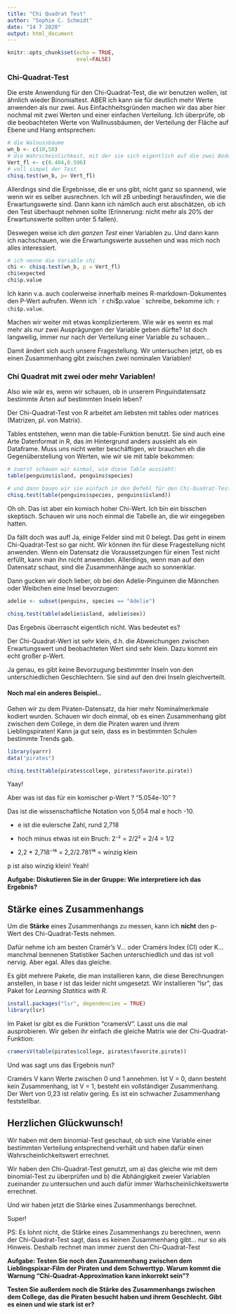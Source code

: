```yaml
---
title: "Chi Quadrat Test"
author: "Sophie C. Schmidt"
date: "14 7 2020"
output: html_document
---
```


```r
knitr::opts_chunk$set(echo = TRUE,
                      eval=FALSE)
```

### Chi-Quadrat-Test

Die erste Anwendung für den Chi-Quadrat-Test, die wir benutzen wollen, ist ähnlich wieder Binomialtest. ABER ich kann sie für deutlich mehr Werte anwenden als nur zwei. Aus Einfachheitsgründen machen wir das aber hier nochmal mit zwei Werten und einer einfachen Verteilung. Ich überprüfe, ob die beobachteten Werte von Wallnussbäumen, der Verteilung der Fläche auf Ebene und Hang entsprechen:

```r
# die Walnussbäume
wn_b <- c(10,50)
# die Wahrscheinlichkeit, mit der sie sich eigentlich auf die zwei Bodengruppen verteilen sollten
Vert_fl <- c(0.404,0.596)
# voll simpel der Test
chisq.test(wn_b, p= Vert_fl)
```

Allerdings sind die Ergebnisse, die er uns gibt, nicht ganz so spannend, wie wenn wir es selber ausrechnen. Ich will zB unbedingt herausfinden, wie die Erwartungswerte sind. Dann kann ich nämlich auch erst abschätzen, ob ich den Test überhaupt nehmen sollte (Erinnerung: nicht mehr als 20% der Erwartunswerte sollten unter 5 fallen). 

Deswegen weise ich *den ganzen Test* einer Variablen zu. Und dann kann ich nachschauen, wie die Erwartungswerte aussehen und was mich noch alles interessiert.

```r
# ich nenne die Variable chi
chi <- chisq.test(wn_b, p = Vert_fl)
chi$expected
chi$p.value
```
Ich kann v.a. auch coolerweise innerhalb meines R-markdown-Dokumentes den P-Wert aufrufen. Wenn ich \` r chi\$p.value \` schreibe, bekomme ich:  `r chi$p.value`.


Machen wir weiter mit etwas komplizierterem. Wie wär es wenn es mal mehr als nur zwei Ausprägungen der Variable geben dürfte? Ist doch langweilig, immer nur nach der Verteilung einer Variable zu schauen...

Damit ändert sich auch unsere Fragestellung. Wir untersuchen jetzt, ob es einen Zusammenhang gibt zwischen zwei nominalen Variablen!

### Chi Quadrat mit zwei oder mehr Variablen!

Also wie wär es, wenn wir schauen, ob in unserem Pinguindatensatz bestimmte Arten auf bestimmten Inseln leben?

Der Chi-Quadrat-Test von R arbeitet am liebsten mit tables oder matrices (Matrizen, pl. von Matrix). 

Tables entstehen, wenn man die table-Funktion benutzt. Sie sind auch eine Arte Datenformat in R, das im Hintergrund anders aussieht als ein Dataframe. Muss uns nicht weiter beschäftigen, wir brauchen eh die Gegenüberstellung von Werten, wie wir sie mit table bekommen:

```r
# zuerst schauen wir einmal, wie diese Table aussieht:
table(penguins$island, penguins$species)

# und dann bauen wir sie einfach in den Befehl für den Chi-Quadrat-Test ein (chisq.test)
chisq.test(table(penguins$species, penguins$island))

```

Oh oh. Das ist aber ein komisch hoher Chi-Wert. Ich bin ein bisschen skeptisch. Schauen wir uns noch einmal die Tabelle an, die wir eingegeben hatten.

Da fällt doch was auf! Ja, einige Felder sind mit 0 belegt. Das geht in einem Chi-Quadrat-Test so gar nicht. Wir können ihn für diese Fragestellung nicht anwenden. Wenn ein Datensatz die Voraussetzungen für einen Test nicht erfüllt, kann man ihn nicht anwenden. Allerdings, wenn man auf den Datensatz schaut, sind die Zusammenhänge auch so sonnenklar.


Dann gucken wir doch lieber, ob bei den Adelie-Pinguinen die Männchen oder Weibchen eine Insel bevorzugen:

```r
adelie <- subset(penguins, species == "Adelie")

chisq.test(table(adelie$island, adelie$sex))

```

Das Ergebnis überrascht eigentlich nicht. Was bedeutet es?

Der Chi-Quadrat-Wert ist sehr klein, d.h. die Abweichungen zwischen Erwartungswert und beobachteten Wert sind sehr klein. Dazu kommt ein echt großer p-Wert.

Ja genau, es gibt keine Bevorzugung bestimmter Inseln von den unterschiedlichen Geschlechtern. Sie sind auf den drei Inseln gleichverteilt.


#### Noch mal ein anderes Beispiel..

Gehen wir zu dem Piraten-Datensatz, da hier mehr Nominalmerkmale kodiert wurden. Schauen wir doch einmal, ob es einen Zusammenhang gibt zwischen dem College, in dem die Piraten waren und ihrem Lieblingspiraten! Kann ja gut sein, dass es in bestimmten Schulen bestimmte Trends gab.

```r
library(yarrr)
data("pirates")

chisq.test(table(pirates$college, pirates$favorite.pirate))
```
Yaay!

Aber was ist das für ein komischer p-Wert ? "5.054e-10" ?

Das ist die wissenschaftliche Notation von 5,054 mal e hoch -10. 

- e ist die eulersche Zahl, rund 2,718 

- hoch minus etwas ist ein Bruch: 2⁻² = 2/2² = 2/4 = 1/2

- 2,2 * 2,718⁻¹⁶ = 2,2/2.781¹⁶ = winzig klein

p ist also winzig klein! Yeah! 

**Aufgabe: Diskutieren Sie in der Gruppe: Wie interpretiere ich das Ergebnis?**


## Stärke eines Zusammenhangs

Um die **Stärke** eines Zusammenhangs zu messen, kann ich **nicht** den p-Wert des Chi-Quadrat-Tests nehmen. 

Dafür nehme ich am besten Cramér's V... oder Cramérs Index (CI) oder K...  manchmal bennenen Statistiker Sachen unterschiedlich und das ist voll nervig. Aber egal. Alles das gleiche.

Es gibt mehrere Pakete, die man installieren kann, die diese Berechnungen anstellen, in base r ist das leider nicht umgesetzt. Wir installieren "lsr", das Paket for *Learning Statitics with R*.

```r
install.packages("lsr", dependencies = TRUE)
library(lsr)
```

Im Paket lsr gibt es die Funktion "cramersV". Lasst uns die mal ausprobieren. Wir geben ihr einfach die gleiche Matrix wie der Chi-Quadrat-Funktion:

```r
cramersV(table(pirates$college, pirates$favorite.pirate))
```
Und was sagt uns das Ergebnis nun?

Cramérs V kann Werte zwischen 0 und 1 annehmen. Ist V = 0, dann besteht kein Zusammenhang, ist V = 1, besteht ein vollständiger Zusammenhang. Der Wert von 0,23 ist relativ gering. Es ist ein schwacher Zusammenhang feststellbar.

## Herzlichen Glückwunsch!

Wir haben mit dem binomial-Test geschaut, ob sich eine Variable einer bestimmten Verteilung entsprechend verhält und haben dafür einen Wahrscheinlichkeitswert errechnet.

Wir haben den Chi-Quadrat-Test genutzt, um a) das gleiche wie mit dem binomial-Test zu überprüfen und b) die Abhängigkeit zweier Variablen zueinander zu untersuchen und auch dafür immer Warhscheinlichkeitswerte errechnet.

Und wir haben jetzt die Stärke eines Zusammenhangs berechnet.

Super! 


PS: Es lohnt nicht, die Stärke eines Zusammenhangs zu berechnen, wenn der Chi-Quadrat-Test sagt, dass es keinen Zusammenhang gibt... nur so als Hinweis. Deshalb rechnet man immer zuerst den Chi-Quadrat-Test


**Aufgabe: Testen Sie noch den Zusammenhang zwischen dem Lieblingspixar-Film der Piraten und dem Schwerttyp. Warum kommt die Warnung "Chi-Quadrat-Approximation kann inkorrekt sein"?** 

**Testen Sie außerdem noch die Stärke des Zusammenhangs zwischen dem College, das die Piraten besucht haben und ihrem Geschlecht. Gibt es einen und wie stark ist er?**
